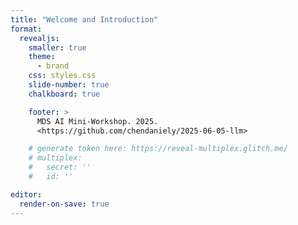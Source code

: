 ```yaml
---
title: "Welcome and Introduction"
format:
  revealjs:
    smaller: true
    theme:
      - brand
    css: styles.css
    slide-number: true
    chalkboard: true

    footer: >
      MDS AI Mini-Workshop. 2025.
      <https://github.com/chendaniely/2025-06-05-llm>

    # generate token here: https://reveal-multiplex.glitch.me/
    # multiplex:
    #   secret: ''
    #   id: ''

editor:
  render-on-save: true
---
```

